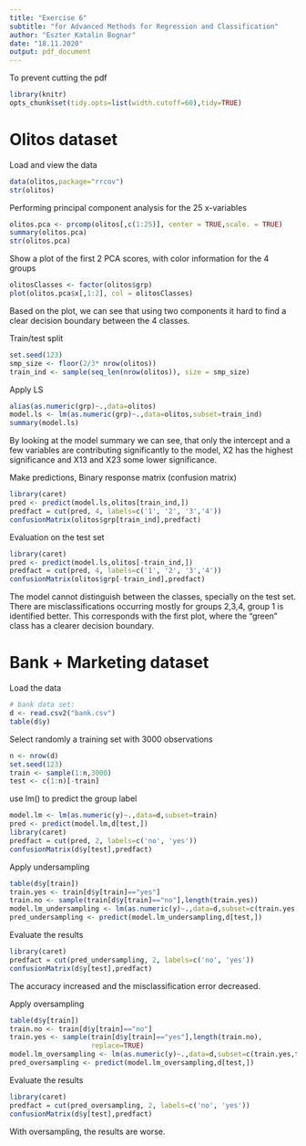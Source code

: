 ```yaml
---
title: "Exercise 6"
subtitle: "for Advanced Methods for Regression and Classification"
author: "Eszter Katalin Bognar"
date: "18.11.2020"
output: pdf_document
---
```


To prevent cutting the pdf
```r
library(knitr)
opts_chunk$set(tidy.opts=list(width.cutoff=60),tidy=TRUE)
```

# Olitos dataset

Load and view the data
```r
data(olitos,package="rrcov")
str(olitos)
```

Performing principal component analysis for the 25 x-variables
```r
olitos.pca <- prcomp(olitos[,c(1:25)], center = TRUE,scale. = TRUE)
summary(olitos.pca)
str(olitos.pca)
```

Show a plot of the first 2 PCA scores, with color information for the 4 groups
```r
olitosClasses <- factor(olitos$grp)
plot(olitos.pca$x[,1:2], col = olitosClasses)
```

Based on the plot, we can see that using two components it hard to find a clear decision boundary between the 4 classes.

Train/test split
```r
set.seed(123)
smp_size <- floor(2/3* nrow(olitos))
train_ind <- sample(seq_len(nrow(olitos)), size = smp_size)
```

Apply LS
```r
alias(as.numeric(grp)~.,data=olitos)
model.ls <- lm(as.numeric(grp)~.,data=olitos,subset=train_ind)
summary(model.ls)
```

By looking at the model summary we can see, that only the intercept and a few variables are contributing significantly to the model, X2 has the highest significance and X13 and X23 some lower significance.

Make predictions, Binary response matrix (confusion matrix)
```r
library(caret)
pred <- predict(model.ls,olitos[train_ind,])
predfact = cut(pred, 4, labels=c('1', '2', '3','4'))
confusionMatrix(olitos$grp[train_ind],predfact)
```

Evaluation on the test set
```r
library(caret)
pred <- predict(model.ls,olitos[-train_ind,])
predfact = cut(pred, 4, labels=c('1', '2', '3','4'))
confusionMatrix(olitos$grp[-train_ind],predfact)
```
The model cannot distinguish between the classes, specially on the test set. There are misclassifications occurring mostly for groups 2,3,4, group 1 is identified better. This corresponds with the first plot, where the "green" class has a clearer decision boundary.

# Bank + Marketing dataset

Load the data
```r
# bank data set:
d <- read.csv2("bank.csv")
table(d$y)
```

Select randomly a training set with 3000 observations
```r
n <- nrow(d)
set.seed(123)
train <- sample(1:n,3000)
test <- c(1:n)[-train]
```

use lm() to predict the group label
```r
model.lm <- lm(as.numeric(y)~.,data=d,subset=train)
pred <- predict(model.lm,d[test,])
library(caret)
predfact = cut(pred, 2, labels=c('no', 'yes'))
confusionMatrix(d$y[test],predfact)
```

Apply undersampling
```r
table(d$y[train])
train.yes <- train[d$y[train]=="yes"]
train.no <- sample(train[d$y[train]=="no"],length(train.yes))
model.lm_undersampling <- lm(as.numeric(y)~.,data=d,subset=c(train.yes,train.no))
pred_undersampling <- predict(model.lm_undersampling,d[test,])
```

Evaluate the results
```r
library(caret)
predfact = cut(pred_undersampling, 2, labels=c('no', 'yes'))
confusionMatrix(d$y[test],predfact)
```

The accuracy increased and the misclassification error decreased.

Apply oversampling
```r
table(d$y[train])
train.no <- train[d$y[train]=="no"]
train.yes <- sample(train[d$y[train]=="yes"],length(train.no),
                    replace=TRUE)
model.lm_oversampling <- lm(as.numeric(y)~.,data=d,subset=c(train.yes,train.no))
pred_oversampling <- predict(model.lm_oversampling,d[test,])
```

Evaluate the results
```r
library(caret)
predfact = cut(pred_oversampling, 2, labels=c('no', 'yes'))
confusionMatrix(d$y[test],predfact)
```

With oversampling, the results are worse.